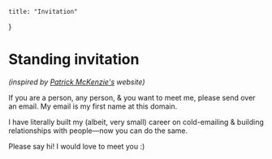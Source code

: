
	title: "Invitation"
}



# Standing invitation
<Subtitle>

_(inspired by [Patrick McKenzie's](https://kalzumeus.com) website)_

</Subtitle>

If you are a person, any person, & you want to meet me, please send over an email. My email is my first name at this domain.

I have literally built my (albeit, very small) career on cold-emailing & building relationships with people—now you can do the same.

Please say hi! I would love to meet you :)